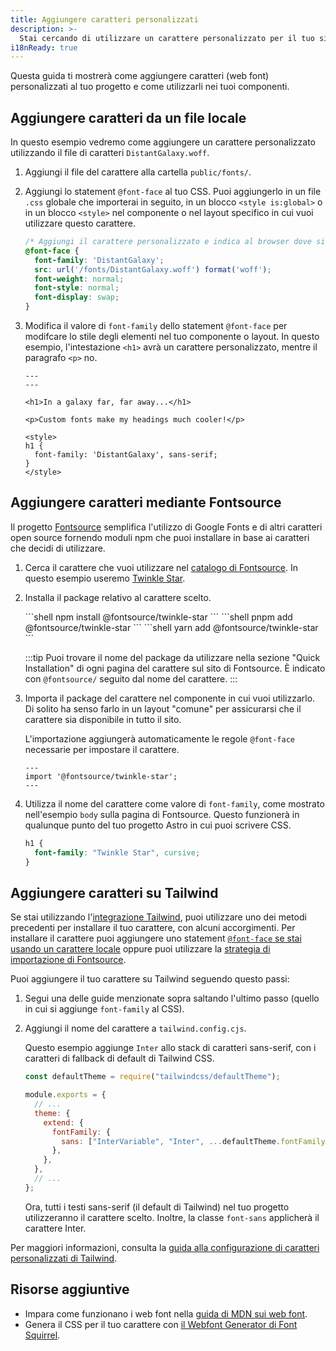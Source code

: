 ```yaml
---
title: Aggiungere caratteri personalizzati
description: >-
  Stai cercando di utilizzare un carattere personalizzato per il tuo sito Astro? Utilizza Google Fonts con Fontsource o aggiungi un carattere personalizzato da un file locale.
i18nReady: true
---
```



Questa guida ti mostrerà come aggiungere caratteri (web font) personalizzati al tuo progetto e come utilizzarli nei tuoi componenti.

## Aggiungere caratteri da un file locale

In questo esempio vedremo come aggiungere un carattere personalizzato utilizzando il file di caratteri `DistantGalaxy.woff`.

1. Aggiungi il file del carattere alla cartella `public/fonts/`.
2. Aggiungi lo statement `@font-face` al tuo CSS. Puoi aggiungerlo in un file `.css` globale che importerai in seguito, in un blocco `<style is:global>` o in un blocco `<style>` nel componente o nel layout specifico in cui vuoi utilizzare questo carattere.

    ```css
    /* Aggiungi il carattere personalizzato e indica al browser dove si trova. */
    @font-face {
      font-family: 'DistantGalaxy';
      src: url('/fonts/DistantGalaxy.woff') format('woff');
      font-weight: normal;
      font-style: normal;
      font-display: swap;
    }
    ```

3. Modifica il valore di `font-family` dello statement `@font-face` per modifcare lo stile degli elementi nel tuo componente o layout. In questo esempio, l'intestazione `<h1>` avrà un carattere personalizzato, mentre il paragrafo `<p>` no.

    ```astro title="src/pages/example.astro" {9-11}
    ---
    ---

    <h1>In a galaxy far, far away...</h1>

    <p>Custom fonts make my headings much cooler!</p>

    <style>
    h1 {
      font-family: 'DistantGalaxy', sans-serif;
    }
    </style>
    ```

## Aggiungere caratteri mediante Fontsource

Il progetto [Fontsource](https://fontsource.org/) semplifica l'utilizzo di Google Fonts e di altri caratteri open source fornendo moduli npm che puoi installare in base ai caratteri che decidi di utilizzare.

1. Cerca il carattere che vuoi utilizzare nel [catalogo di Fontsource](https://fontsource.org/). In questo esempio useremo [Twinkle Star](https://fontsource.org/fonts/twinkle-star).
2. Installa il package relativo al carattere scelto.

    <PackageManagerTabs>
      <Fragment slot="npm">
      ```shell
      npm install @fontsource/twinkle-star
      ```
      </Fragment>
      <Fragment slot="pnpm">
      ```shell
      pnpm add @fontsource/twinkle-star
      ```
      </Fragment>
      <Fragment slot="yarn">
      ```shell
      yarn add @fontsource/twinkle-star
      ```
      </Fragment>
    </PackageManagerTabs>

    :::tip
    Puoi trovare il nome del package da utilizzare nella sezione "Quick Installation" di ogni pagina del carattere sul sito di Fontsource. È indicato con `@fontsource/` seguito dal nome del carattere.
    :::

3. Importa il package del carattere nel componente in cui vuoi utilizzarlo. Di solito ha senso farlo in un layout "comune" per assicurarsi che il carattere sia disponibile in tutto il sito.

    L'importazione aggiungerà automaticamente le regole `@font-face` necessarie per impostare il carattere.

    ```astro title="src/layouts/BaseLayout.astro"
    ---
    import '@fontsource/twinkle-star';
    ---
    ```

4. Utilizza il nome del carattere come valore di `font-family`, come mostrato nell'esempio `body` sulla pagina di Fontsource. Questo funzionerà in qualunque punto del tuo progetto Astro in cui puoi scrivere CSS.

    ```css
    h1 {
      font-family: "Twinkle Star", cursive;
    }
    ```

## Aggiungere caratteri su Tailwind

Se stai utilizzando l'[integrazione Tailwind](/it/guides/integrations-guide/tailwind/), puoi utilizzare uno dei metodi precedenti per installare il tuo carattere, con alcuni accorgimenti. Per installare il carattere puoi aggiungere uno statement [`@font-face` se stai usando un carattere locale](#aggiungere-caratteri-da-un-file-locale) oppure puoi utilizzare la [strategia di importazione di Fontsource](#aggiungere-caratteri-mediante-fontsource).

Puoi aggiungere il tuo carattere su Tailwind seguendo questo passi:

1. Segui una delle guide menzionate sopra saltando l'ultimo passo (quello in cui si aggiunge `font-family` al CSS).
2. Aggiungi il nome del carattere a `tailwind.config.cjs`.

    Questo esempio aggiunge `Inter` allo stack di caratteri sans-serif, con i caratteri di fallback di default di Tailwind CSS.

    ```js title="tailwind.config.cjs" ins={1,7-9}
    const defaultTheme = require("tailwindcss/defaultTheme");

    module.exports = {
      // ...
      theme: {
        extend: {
          fontFamily: {
            sans: ["InterVariable", "Inter", ...defaultTheme.fontFamily.sans],
          },
        },
      },
      // ...
    };
    ```

    Ora, tutti i testi sans-serif (il default di Tailwind) nel tuo progetto utilizzeranno il carattere scelto. Inoltre, la classe `font-sans` applicherà il carattere Inter.

Per maggiori informazioni, consulta la [guida alla configurazione di caratteri personalizzati di Tailwind](https://tailwindcss.com/docs/font-family#font-families).

## Risorse aggiuntive

- Impara come funzionano i web font nella [guida di MDN sui web font](https://developer.mozilla.org/en-US/docs/Learn/CSS/Styling_text/Web_fonts).
- Genera il CSS per il tuo carattere con [il Webfont Generator di Font Squirrel](https://www.fontsquirrel.com/tools/webfont-generator).